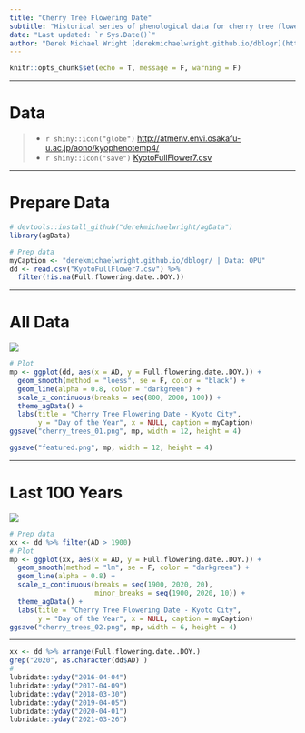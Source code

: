```yaml
---
title: "Cherry Tree Flowering Date"
subtitle: "Historical series of phenological data for cherry tree flowering at Kyoto City"
date: "Last updated: `r Sys.Date()`"
author: "Derek Michael Wright [derekmichaelwright.github.io/dblogr](https://derekmichaelwright.github.io/dblogr/) <derek.wright@usask.ca>"
---
```


```r
knitr::opts_chunk$set(echo = T, message = F, warning = F)
```

---

# Data

> - `r shiny::icon("globe")` [http://atmenv.envi.osakafu-u.ac.jp/aono/kyophenotemp4/](http://atmenv.envi.osakafu-u.ac.jp/aono/kyophenotemp4/){target="_blank"}
> - `r shiny::icon("save")` [KyotoFullFlower7.csv](KyotoFullFlower7.csv)

---

# Prepare Data

```r
# devtools::install_github("derekmichaelwright/agData")
library(agData)
```

```r
# Prep data
myCaption <- "derekmichaelwright.github.io/dblogr/ | Data: OPU"
dd <- read.csv("KyotoFullFlower7.csv") %>%
  filter(!is.na(Full.flowering.date..DOY.))
```

---

# All Data

![](cherry_trees_01.png)

```r
# Plot
mp <- ggplot(dd, aes(x = AD, y = Full.flowering.date..DOY.)) +
  geom_smooth(method = "loess", se = F, color = "black") +
  geom_line(alpha = 0.8, color = "darkgreen") +
  scale_x_continuous(breaks = seq(800, 2000, 100)) +
  theme_agData() +
  labs(title = "Cherry Tree Flowering Date - Kyoto City", 
       y = "Day of the Year", x = NULL, caption = myCaption)
ggsave("cherry_trees_01.png", mp, width = 12, height = 4)
```

```r
ggsave("featured.png", mp, width = 12, height = 4)
```

---

# Last 100 Years

![](cherry_trees_02.png)

```r
# Prep data
xx <- dd %>% filter(AD > 1900)
# Plot
mp <- ggplot(xx, aes(x = AD, y = Full.flowering.date..DOY.)) +
  geom_smooth(method = "lm", se = F, color = "darkgreen") +
  geom_line(alpha = 0.8) +
  scale_x_continuous(breaks = seq(1900, 2020, 20), 
                     minor_breaks = seq(1900, 2020, 10)) +
  theme_agData() +
  labs(title = "Cherry Tree Flowering Date - Kyoto City",
       y = "Day of the Year", x = NULL, caption = myCaption)
ggsave("cherry_trees_02.png", mp, width = 6, height = 4)
```

---

```r
xx <- dd %>% arrange(Full.flowering.date..DOY.) 
grep("2020", as.character(dd$AD) )
#
lubridate::yday("2016-04-04")
lubridate::yday("2017-04-09")
lubridate::yday("2018-03-30")
lubridate::yday("2019-04-05")
lubridate::yday("2020-04-01")
lubridate::yday("2021-03-26")
```
